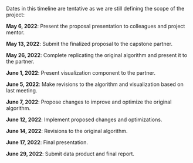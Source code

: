 Dates in this timeline are tentative as we are still defining the scope of the project:

__May 6, 2022__: Present the proposal presentation to colleagues and project mentor.<br />

__May 13, 2022__: Submit the finalized proposal to the capstone partner. <br />

__May 26, 2022__: Complete replicating the original algorithm and present it to the partner. <br />

__June 1, 2022__: Present visualization component to the partner. <br />

__June 5, 2022__: Make revisions to the algorithm and visualization based on last meeting. <br />

__June 7, 2022__: Propose changes to improve and optimize the original algorithm. <br />

__June 12, 2022__: Implement proposed changes and optimizations. <br />

__June 14, 2022__: Revisions to the original algorithm. <br />

__June 17, 2022__: Final presentation. <br />

__June 29, 2022__: Submit data product and final report. <br />
